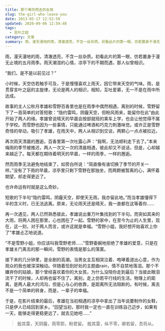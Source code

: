 ```yaml
---
title: 那个离你而去的女孩
slug: the-girl-who-leave-you
date: 2013-05-17 12:52:59
updated: 2020-09-06 12:59:48
tags:
  - 言叶之庭
category: 文章
summary: 雨，漫天漫地的雨，清澈透亮，不含一丝杂质。初看此片的第一眼，仿若置身于漫无止境的五月雨季。雨天潮湿的心情，凉亭下的不期而遇，那人似曾相识。
---
```


雨，漫天漫地的雨，清澈透亮，不含一丝杂质。初看此片的第一眼，仿若置身于漫无止境的五月雨季。雨天潮湿的心情，凉亭下的不期而遇，那人似曾相识。

“我们，是不是以前见过？”

小时候，天空仿若触手可及，于是慢慢喜欢上雨天，因它带来天空的气味。雨，是贯穿言叶之庭的主旋律，无论是两人的相识，相知，互吐爱慕，无一不是在雨中所达成。

故事的主人公秋月孝雄和雪野百香里也是在雨季中偶然相遇，离别的时候，雪野留下了一首简单的对答短歌：“隐约雷鸣，阴霾天空，但盼风雨来，能留你在此”由此开始了两人的缘。孝雄曾说晴天的早晨会按部就班的乘车上学，也会让他觉得不属于学校。而雪野也因为一些事情，只能通过啤酒和巧克力刺激味觉。或许正是雪野奇怪的举动，吸引了孝雄，在雨天中，两人从相识到交谈，两颗心一点点被拉近。

再次雨天清晨的邂逅，百香里第一次吐露心声：“我啊，无法顺利走下去了。”本来梅雨的季节被推迟，两人一次又一次的清晨相遇，彼此却又不说话，但是，心却越来越近了。每天都在期待着明天的早晨，一样的雨季，一样的邂逅。

然而雨季无法避免地结束了，如旁白所说：“简直像有谁切换了季节的开关一样。”没有了下雨的早晨，凉亭里只剩下雪野在那独坐，而两颗被暂离的心，满怀着期望，却走得更近了。

也许命运有时就是这么奇妙。

短歌的下半句“隐约雷鸣，阴霾天空，即使天无雨，我亦留此地。”而当孝雄懂得下半的含义时，已无法逃离。原来，无论雨天还是晴天，我一直都在这等着你……

再一次遇见，两人已然熟悉彼此，孝雄说出重万叶集找到的下半句。而突如其来的大雨，将两人困在那里，心也困在了一起。雪野的家中，在至今为止的人生里，现在，这一刻，对于两人而言，或许这就是幸福。“雪野小姐，我好想开始喜欢上你了”孝雄忐忑地说道。

“不是雪野小姐，你应该叫我雪野老师……”雪野委婉地拒绝了孝雄的爱意，只是在孝雄关门离去的那一瞬间，雪野的表情是那么的落寞。

接下来的几分钟里，是全剧的高潮。当男女主互相哭泣着、咆哮着道出心意，作为观众的我也被深深触动。伴随着恰到好处的主题曲rain，情不自禁地落泪。那个不嫌弃你的姑娘，那个曾经喜欢着你的大女孩，为什么没陪你走到最后？当彼此眼泪流干了的时候，人却再也留不住了。离别，走上仿若平行线的生活。物理上的距离，是两人最大的鸿沟，但是心与心的依靠，是距离所无法阻断的。有时候，离去不是一个简单的转身，而是，一辈子的幸福。

于是，在影片结束的最后，孝雄在当初相遇的凉亭中拿出了当年说要制作的女鞋，只是伊人已经回到家乡。“回望当初，那时我一定也一直在训练自己迈步，如果有一天，能够走得更稳更远了，就去见她吧……”

> 殷其雷，天阴霾，雨零耶，盼君留。
> 殷其雷，纵不零，卿若留，吾将从。
